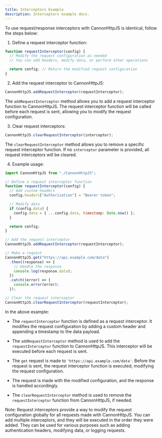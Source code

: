```yaml
---
title: Interceptors Example
description: Interceptors example docs.
---
```


To use request/response interceptors with CannonHttpJS is identical, follow the steps below:

1. Define a request interceptor function:

```javascript
function requestInterceptor(config) {
  // Modify the request configuration as needed
  // You can add headers, modify data, or perform other operations

  return config; // Return the modified request configuration
}
```

2. Add the request interceptor to CannonHttpJS:

```javascript
CannonHttpJS.addRequestInterceptor(requestInterceptor);
```

The `addRequestInterceptor` method allows you to add a request interceptor function to CannonHttpJS. The request interceptor function will be called before each request is sent, allowing you to modify the request configuration.

3. Clear request interceptors:

```javascript
CannonHttpJS.clearRequestInterceptor(interceptor);
```

The `clearRequestInterceptor` method allows you to remove a specific request interceptor function. If no `interceptor` parameter is provided, all request interceptors will be cleared.

4. Example usage:

```javascript
import CannonHttpJS from "./CannonHttpJS";

// Define a request interceptor function
function requestInterceptor(config) {
  // Add custom headers
  config.headers["Authorization"] = "Bearer token";

  // Modify data
  if (config.data) {
    config.data = { ...config.data, timestamp: Date.now() };
  }

  return config;
}

// Add the request interceptor
CannonHttpJS.addRequestInterceptor(requestInterceptor);

// Make a request
CannonHttpJS.get("https://api.example.com/data")
  .then((response) => {
    // Handle the response
    console.log(response.data);
  })
  .catch((error) => {
    console.error(error);
  });

// Clear the request interceptor
CannonHttpJS.clearRequestInterceptor(requestInterceptor);
```

In the above example:

- The `requestInterceptor` function is defined as a request interceptor. It modifies the request configuration by adding a custom header and appending a timestamp to the data payload.

- The `addRequestInterceptor` method is used to add the `requestInterceptor` function to CannonHttpJS. This interceptor will be executed before each request is sent.

- The `get` request is made to `'https://api.example.com/data'`. Before the request is sent, the request interceptor function is executed, modifying the request configuration.

- The request is made with the modified configuration, and the response is handled accordingly.

- The `clearRequestInterceptor` method is used to remove the `requestInterceptor` function from CannonHttpJS, if needed.

Note: Request interceptors provide a way to modify the request configuration globally for all requests made with CannonHttpJS. You can add multiple interceptors, and they will be executed in the order they were added. They can be used for various purposes such as adding authentication headers, modifying data, or logging requests.
